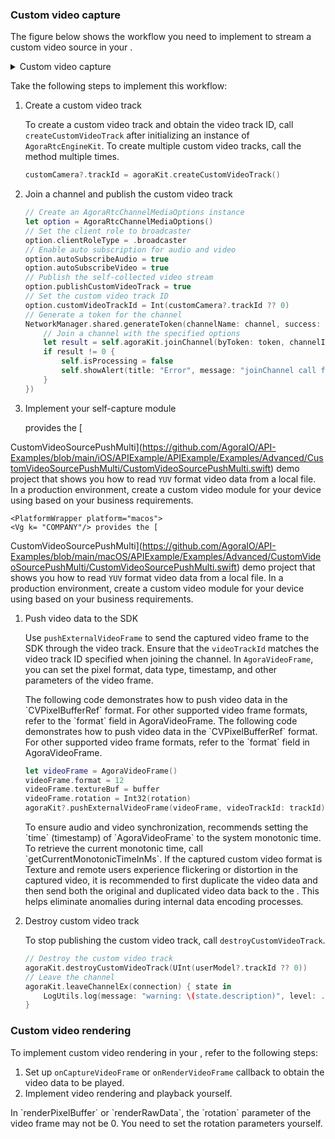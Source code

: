 
### Custom video capture

The figure below shows the workflow you need to implement to stream a custom video source in your <Vpl k="CLIENT"/>.

<details>
<summary>Custom video capture</summary>

![API call sequence](https://agora-doc.s3.us-east-1.amazonaws.com/images/video-sdk/custom-video-capture.svg)
</details>

Take the following steps to implement this workflow:

1.  Create a custom video track

    To create a custom video track and obtain the video track ID, call `createCustomVideoTrack` after initializing an instance of `AgoraRtcEngineKit`. To create multiple custom video tracks, call the method multiple times.

    ```swift
    customCamera?.trackId = agoraKit.createCustomVideoTrack()
    ```

1. Join a channel and publish the custom video track
   
    ```swift
    // Create an AgoraRtcChannelMediaOptions instance
    let option = AgoraRtcChannelMediaOptions()
    // Set the client role to broadcaster
    option.clientRoleType = .broadcaster
    // Enable auto subscription for audio and video
    option.autoSubscribeAudio = true
    option.autoSubscribeVideo = true
    // Publish the self-collected video stream
    option.publishCustomVideoTrack = true
    // Set the custom video track ID
    option.customVideoTrackId = Int(customCamera?.trackId ?? 0)
    // Generate a token for the channel
    NetworkManager.shared.generateToken(channelName: channel, success: { token in
        // Join a channel with the specified options
        let result = self.agoraKit.joinChannel(byToken: token, channelId: channel, uid: 0, mediaOptions: option)
        if result != 0 {
            self.isProcessing = false
            self.showAlert(title: "Error", message: "joinChannel call failed: \(result), please check your params")
        }
    })
    ```

1. Implement your self-capture module

    <PlatformWrapper platform="ios">
    <Vg k= "COMPANY"/> provides the [ 
CustomVideoSourcePushMulti](https://github.com/AgoraIO/API-Examples/blob/main/iOS/APIExample/APIExample/Examples/Advanced/CustomVideoSourcePushMulti/CustomVideoSourcePushMulti.swift) demo project that shows you how to read `YUV` format video data from a local file. In a production environment, create a custom video module for your device using <Vg k= "VSDK"/> based on your business requirements.
    </PlatformWrapper>

    <PlatformWrapper platform="macos">
    <Vg k= "COMPANY"/> provides the [ 
CustomVideoSourcePushMulti](https://github.com/AgoraIO/API-Examples/blob/main/macOS/APIExample/Examples/Advanced/CustomVideoSourcePushMulti/CustomVideoSourcePushMulti.swift) demo project that shows you how to read `YUV` format video data from a local file. In a production environment, create a custom video module for your device using <Vg k= "VSDK"/> based on your business requirements.
    </PlatformWrapper>

1. Push video data to the SDK 

    Use `pushExternalVideoFrame` to send the captured video frame to the SDK through the video track. Ensure that the `videoTrackId` matches the video track ID specified when joining the channel. In `AgoraVideoFrame`, you can set the pixel format, data type, timestamp, and other parameters of the video frame.

    <PlatformWrapper platform="ios">
    The following code demonstrates how to push video data in the `CVPixelBufferRef` format. For other supported video frame formats, refer to the `format` field in <Link to="{{Global.API_REF_IOS_ROOT}}/agorartckit/agoravideoframe">AgoraVideoFrame</Link>. 
    </PlatformWrapper>

    <PlatformWrapper platform="macos">
    The following code demonstrates how to push video data in the `CVPixelBufferRef` format. For other supported video frame formats, refer to the `format` field in <Link to="{{Global.API_REF_MACOS_ROOT}}/agorartckit/agoravideoframe">AgoraVideoFrame</Link>. 
    </PlatformWrapper>

    ```swift
    let videoFrame = AgoraVideoFrame()
    videoFrame.format = 12
    videoFrame.textureBuf = buffer
    videoFrame.rotation = Int32(rotation)
    agoraKit?.pushExternalVideoFrame(videoFrame, videoTrackId: trackId)
    ```

    <Admonition type="info" title="Information">
    To ensure audio and video synchronization, <Vg k="COMPANY"/> recommends setting the `time` (timestamp) of `AgoraVideoFrame` to the system monotonic time. To retrieve the current monotonic time, call `getCurrentMonotonicTimeInMs`.
    </Admonition>

    <Admonition type="info" title="Information">
    If the captured custom video format is Texture and remote users experience flickering or distortion in the captured video, it is recommended to first duplicate the video data and then send both the original and duplicated video data back to the <Vg k="VSDK"/>. This helps eliminate anomalies during internal data encoding processes.
    </Admonition>

1. Destroy custom video track

    To stop publishing the custom video track, call `destroyCustomVideoTrack`. 

    ```swift
    // Destroy the custom video track
    agoraKit.destroyCustomVideoTrack(UInt(userModel?.trackId ?? 0))
    // Leave the channel
    agoraKit.leaveChannelEx(connection) { state in
        LogUtils.log(message: "warning: \(state.description)", level: .info)
    }
    ```

### Custom video rendering

To implement custom video rendering in your <Vpl k="CLIENT" />, refer to the following steps:

1. Set up `onCaptureVideoFrame` or `onRenderVideoFrame` callback to obtain the video data to be played.
1. Implement video rendering and playback yourself.

<Admonition type="info">
In `renderPixelBuffer` or `renderRawData`, the `rotation` parameter of the video frame may not be 0. You need to set the rotation parameters yourself.
</Admonition>

